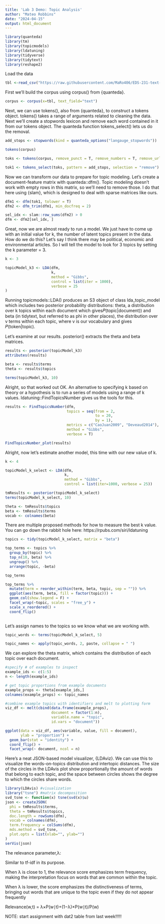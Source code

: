 ```yaml
---
title: 'Lab 3 Demo: Topic Analysis'
author: "Mateo Robbins"
date: "2024-04-15"
output: html_document
---
```


```r
library(quanteda)
library(tm)
library(topicmodels)
library(ldatuning)
library(tidyverse)
library(tidytext)
library(reshape2)
```

Load the data

```r
tbl <-read_csv("https://raw.githubusercontent.com/MaRo406/EDS-231-text-sentiment/main/data/tm_demo_dat.csv")
```

First we'll build the corpus using corpus() from {quanteda}.

```r
corpus <- corpus(x=tbl, text_field="text")
```

Next, we can use tokens(), also from {quanteda}, to construct a tokens object. tokens() takes a range of arguments related to cleaning the data. Next we'll create a stopwords lexicon and remove each word contained in it from our tokens object. The quanteda function tokens_select() lets us do the removal.

```r
add_stops <- stopwords(kind = quanteda_options("langauge_stopwords"))

tokens(corpus)

toks <- tokens(corpus, remove_punct = T, remove_numbers = T, remove_url = T)

tok1 <- tokens_select(toks, pattern = add_stops, selection = "remove")
```

Now we can transform our data to prepare for topic modeling. Let's create a document-feature matrix with quanteda::dfm(). Topic modeling doesn't work with empty rows in this matrix, so we'll need to remove those. I do that here using {slam}, which is designed to deal with sparse matrices like ours.

```r
dfm1 <- dfm(tok1, tolower = T)
dfm2 <- dfm_trim(dfm1, min_docfreq = 2)

sel_idx <- slam::row_sums(dfm2) > 0
dfm <- dfm2[sel_idx, ]
```

Great, now we are almost ready to run a model. We just have to come up with an initial value for k, the number of latent topics present in the data. How do we do this? Let's say I think there may be political, economic and environmental articles. So I will tell the model to look for 3 topics by setting the k parameter = 3.

```r
k <- 3

topicModel_k3 <- LDA(dfm,
                     k,
                     method = "Gibbs",
                     control = list(iter = 1000),
                     verbose = 25
)
```

Running topicmodels::LDA() produces an S3 object of class lda_topic_model which includes two posterior probability distributions: theta, a distribution over k topics within each document which gives𝑃(topic|document)) and beta (in tidytext, but referred to as phi in other places), the distribution over v terms within each topic, where v is our vocabulary and gives 𝑃(token|topic).

Let's examine at our results. posterior() extracts the theta and beta matrices.

```r
results <- posterior(topicModel_k3)
attributes(results)

beta <- results$terms
theta <- results$topics

terms(topicModel_k3, 10)
```

Alright, so that worked out OK. An alternative to specifying k based on theory or a hypothesis is to run a series of models using a range of k values. ldatuning::FindTopicsNumber gives us the tools for this.

```r
results <- FindTopicsNumber(dfm,
                            topics = seq(from = 2,
                                         to = 20,
                                         by = 1),
                            metrics = c("CaoJuan2009", "Deveaud2014"),
                            method = "Gibbs",
                            verbose = T)

FindTopicsNumber_plot(results)
```

Alright, now let's estimate another model, this time with our new value of k.

```r
k <- 4

topicModel_k_select <- LDA(dfm,
                           k,
                           method = "Gibbs",
                           control = list(iter=1000, verbose = 25))

tmResults <- posterior(topicModel_k_select)
terms(topicModel_k_select, 10)

theta <- tmResults$topics
beta <- tmResults$terms
vocab <- colnames(beta)
```

There are multiple proposed methods for how to measure the best k value. You can go down the rabbit hole here: https://rpubs.com/siri/ldatuning

```r
topics <- tidy(topicModel_k_select, matrix = "beta")

top_terms <- topics %>% 
  group_by(topic) %>% 
  top_n(10, beta) %>% 
  ungroup() %>% 
  arrange(topic, -beta)

top_terms
```

```r
top_terms %>%
  mutate(term = reorder_within(term, beta, topic, sep = "")) %>% 
  ggplot(aes(term, beta, fill = factor(topic))) +
  geom_col(show.legend = F) +
  facet_wrap(~topic, scales = "free_y") +
  scale_x_reordered() +
  coord_flip()
  
```

Let's assign names to the topics so we know what we are working with.

```r
topic_words <- terms(topicModel_k_select, 5)

topic_names <- apply(topic_words, 2, paste, collapse = " ")
```

We can explore the theta matrix, which contains the distribution of each topic over each document.

```r
#specify # of examples to inspect
example_ids <- c(1:5)
n <- length(example_ids)

# get topic proportions from example documents
example_props <- theta[example_ids,]
colnames(example_props) <- topic_names

#combine example topics with identifiers and melt to plotting form
viz_df <- melt(cbind(data.frame(example_props),
                     document = factor(1:n),
                     variable.name = "topic",
                     id.vars = "document"))

ggplot(data = viz_df, aes(variable, value, fill = document),
       ylab = "proportion") +
  geom_bar(stat = "identity") +
  coord_flip() + 
  facet_wrap(~ document, ncol = n)

```

Here's a neat JSON-based model visualizer, {LDAviz}. We can use this to visualize the words-on-topics distribution and intertopic distances. The size of the circles in the LDAvis plot show proportionally the amount of words that belong to each topic, and the space between circles shows the degree to which the circles share words.

```r
library(LDAvis) #visualization 
library("tsne") #matrix decomposition
svd_tsne <- function(x) tsne(svd(x)$u)
json <- createJSON(
  phi = tmResults$terms, 
  theta = tmResults$topics, 
  doc.length = rowSums(dfm), 
  vocab = colnames(dfm), 
  term.frequency = colSums(dfm),
  mds.method = svd_tsne,
  plot.opts = list(xlab="", ylab="")
)
serVis(json)

```

The relevance parameter,λ:  

Similar to tf-idf in its purpose.

When  λ is close to 1, the relevance score emphasizes term frequency, making the interpretation focus on words that are common within the topic. 

When  λ is lower, the score emphasizes the distinctiveness of terms, bringing out words that are unique to the topic even if they do not appear frequently

Relevance(w,t) = λ×P(w∣t)+(1−λ)×P(w∣t)/P(w) 




NOTE: start assignment with dat2 table from last week!!!!!

